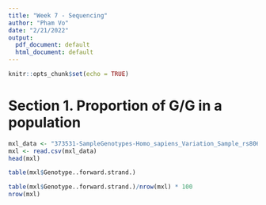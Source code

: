 ```yaml
---
title: "Week 7 - Sequencing"
author: "Pham Vo"
date: "2/21/2022"
output:
  pdf_document: default
  html_document: default
---
```


```r
knitr::opts_chunk$set(echo = TRUE)
```

# Section 1. Proportion of G/G in a population

```r
mxl_data <- "373531-SampleGenotypes-Homo_sapiens_Variation_Sample_rs8067378.csv"
mxl <- read.csv(mxl_data)
head(mxl)
```
```r
table(mxl$Genotype..forward.strand.)
```

```r
table(mxl$Genotype..forward.strand.)/nrow(mxl) * 100
nrow(mxl)
```


